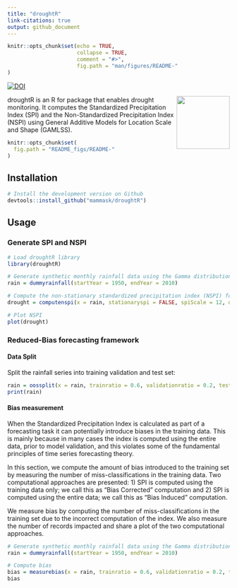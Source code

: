 ```yaml
---
title: "droughtR"
link-citations: true
output: github_document
---
```


```r
knitr::opts_chunk$set(echo = TRUE,
                      collapse = TRUE,
                      comment = "#>",
                      fig.path = "man/figures/README-"
)
```

[![DOI](https://zenodo.org/badge/398032827.svg)](https://zenodo.org/badge/latestdoi/398032827)

<img src="https://raw.githubusercontent.com/mammask/droughtr/main/man/figures/droughtR.png" align = "right" width = 120/>

droughtR is an R for package that enables drought monitoring. It computes the Standardized Precipitation Index (SPI) and the Non-Standardized Precipitation Index (NSPI) using General Additive Models for Location Scale and Shape (GAMLSS).

```r
knitr::opts_chunk$set(
  fig.path = "README_figs/README-"
)
```

## Installation

```r
# Install the development version on Github
devtools::install_github("mammask/droughtR")
```

## Usage

### Generate SPI and NSPI

```r
# Load droughtR library
library(droughtR)

# Generate synthetic monthly rainfall data using the Gamma distribution
rain = dummyrainfall(startYear = 1950, endYear = 2010)

# Compute the non-stationary standardized precipitation index (NSPI) for scale 12 using GAMLSS
drought = computenspi(x = rain, stationaryspi = FALSE, spiScale = 12, dist = 'gamma')

# Plot NSPI
plot(drought)
```

### Reduced-Bias forecasting framework

#### Data Split

Split the rainfall series into training validation and test set:

```r
rain = oossplit(x = rain, trainratio = 0.6, validationratio = 0.2, testratio = 0.2)
print(rain)
```

#### Bias measurement

When the Standardized Precipitation Index is calculated as part of a forecasting task it can potentially introduce biases in the training data. This is mainly because in many cases the index is computed using the entire data, prior to model validation, and this violates some of the fundamental principles of time series forecasting theory.

In this section, we compute the amount of bias introduced to the training set by measuring the number of miss-classifications in the training data. Two computational approaches are presented: 1) SPI is computed using the training data only; we call this as "Bias Corrected" computation and 2) SPI is computed using the entire data; we call this as "Bias Induced" computation. 

We measure bias by computing the number of miss-classifications in the training set due to the incorrect computation of the index. We also measure the number of records impacted and share a plot of the two computational approaches.

```r
# Generate synthetic monthly rainfall data using the Gamma distribution
rain = dummyrainfall(startYear = 1950, endYear = 2010)

# Compute bias
bias = measurebias(x = rain, trainratio = 0.6, validationratio = 0.2, testratio = 0.2, stationaryspi = TRUE, spiscale = 12, dist = 'normal')
bias
```

<!-- #### Bias Corrected auto.arima -->

<!-- In this section, we perform out-of-sample validation using a bias corrected auto.arima to forecast the Standardized Precipitation Index (SPI). An additional parameter is introduced to forecast::auto.arima and requires fitting a S-ARIMA model: -->

<!-- ```{r, eval=TRUE, fig.height=3, fig.width=5} -->
<!-- # out-of-sample validation using a bias corrected auto.arima -->
<!-- model = bcautoarima(x = rain, -->
<!--                     trainratio = 0.8, -->
<!--                     validationratio = 0.0, -->
<!--                     testratio = 0.2, -->
<!--                     stationaryspi = TRUE, -->
<!--                     spiscale = 12, -->
<!--                     seasonal = TRUE) -->
<!-- ``` -->

<!-- The model returns a set of diagnostics and analytical outcomes, including the model description, diagnostics plots and actual vs. predicted forecasts: -->

<!-- ```{r, eval=TRUE, fig.height=3, fig.width=5, echo = TRUE} -->
<!-- # Return the model description -->
<!-- model[['Diagnostics']][['Model Description']] -->

<!-- # Return R2 score in the test set -->
<!-- model[['Diagnostics']][['R2 Score Test']] -->
<!-- ``` -->

<!-- Actual vs. predicted SPI in the test set: -->

<!-- ```{r, eval=TRUE, fig.height=3, fig.width=5, echo = TRUE} -->
<!-- model[['Diagnostics']][['Actual vs Predicted Test']] -->
<!-- ``` -->

<!-- Additional models are developed and can be found here: -->

<!-- * Bias induced auto.arima -->
<!-- * Bias corrected modwt auto.arima -->
